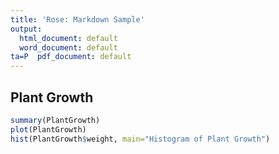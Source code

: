 ---
title: 'Rose: Markdown Sample'
output:
  html_document: default
  word_document: default
ta=P  pdf_document: default
---

## Plant Growth 

```{r PlantGrowth}
summary(PlantGrowth)
plot(PlantGrowth)
hist(PlantGrowth$weight, main="Histogram of Plant Growth")
```

